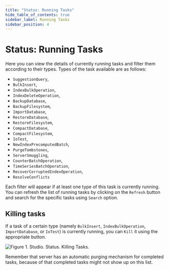 ```yaml
---
title: "Status: Running Tasks"
hide_table_of_contents: true
sidebar_label: Running Tasks
sidebar_position: 4
---
```



# Status: Running Tasks

Here you can view the details of currently running tasks and filter them according to their types.
Types of the task available are as follows: 

-  `SuggestionQuery`,
-  `BulkInsert`,
-  `IndexBulkOperation`,
-  `IndexDeleteOperation`,
-  `BackupDatabase`,
-  `BackupFilesystem`,
-  `ImportDatabase`,
-  `RestoreDatabase`,
-  `RestoreFilesystem`,
-  `CompactDatabase`,
-  `CompactFilesystem`,
-  `IoTest`,
-  `NewIndexPrecomputedBatch`,
-  `PurgeTombstones`,
-  `ServerSmuggling`,
-  `CounterBatchOperation`,
-  `TimeSeriesBatchOperation`,
-  `RecoverCorruptedIndexOperation`,
-  `ResolveConflicts`

 Each filter will appear if at least one type of this task is currently running. You can refresh the list of running tasks by clicking on the `Refresh` button and search for the specific tasks using `Search` option.

## Killing tasks

If a task of a certain type (namely `BulkInsert`, `IndexBulkOperation`, `ImportDatabase`, or `IoTest`) is currently running, you can `Kill` it using the appropriate button.

![Figure 1. Studio. Status. Killing Tasks.](./assets/status_running_tasks-1.png) 


<Admonition type="info" title="">
Remember that server has an automatic purging mechanism for completed tasks, because of that completed tasks might not show up on this list.
</Admonition>

